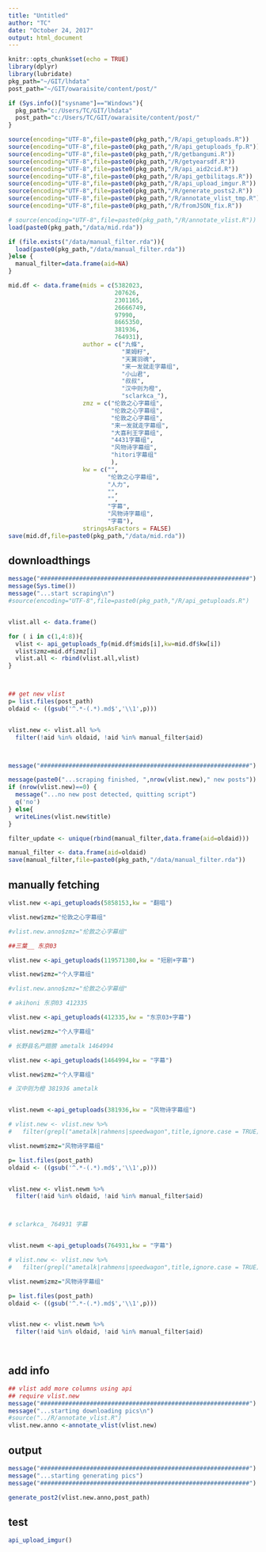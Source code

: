 ```yaml
---
title: "Untitled"
author: "TC"
date: "October 24, 2017"
output: html_document
---
```


```r
knitr::opts_chunk$set(echo = TRUE)
library(dplyr)
library(lubridate)
pkg_path="~/GIT/lhdata"
post_path="~/GIT/owaraisite/content/post/"

if (Sys.info()["sysname"]=="Windows"){
  pkg_path="c:/Users/TC/GIT/lhdata"
  post_path="c:/Users/TC/GIT/owaraisite/content/post/"
}

source(encoding="UTF-8",file=paste0(pkg_path,"/R/api_getuploads.R"))
source(encoding="UTF-8",file=paste0(pkg_path,"/R/api_getuploads_fp.R"))
source(encoding="UTF-8",file=paste0(pkg_path,"/R/getbangumi.R"))
source(encoding="UTF-8",file=paste0(pkg_path,"/R/getyearsdf.R"))
source(encoding="UTF-8",file=paste0(pkg_path,"/R/api_aid2cid.R"))
source(encoding="UTF-8",file=paste0(pkg_path,"/R/api_getbilitags.R"))
source(encoding="UTF-8",file=paste0(pkg_path,"/R/api_upload_imgur.R"))
source(encoding="UTF-8",file=paste0(pkg_path,"/R/generate_posts2.R"))
source(encoding="UTF-8",file=paste0(pkg_path,"/R/annotate_vlist_tmp.R"))
source(encoding="UTF-8",file=paste0(pkg_path,"/R/fromJSON_fix.R"))

# source(encoding="UTF-8",file=paste0(pkg_path,"/R/annotate_vlist.R"))
load(paste0(pkg_path,"/data/mid.rda"))

if (file.exists("/data/manual_filter.rda")){
  load(paste0(pkg_path,"/data/manual_filter.rda"))
}else {
  manual_filter=data.frame(aid=NA)
}
```

```r



mid.df <- data.frame(mids = c(5382023,
                              207626,
                              2301165,
                              26666749,
                              97990,
                              8665350,
                              381936,
                              764931),
                     author = c("九條",
                                "莱姆籽",
                                "天翼羽魂",
                                "来一发就走字幕组",
                                "小山君",
                                "叔叔",
                                "汉中则为橙",
                                "sclarkca_"),
                     zmz = c("伦敦之心字幕组",
                             "伦敦之心字幕组",
                             "伦敦之心字幕组",
                             "来一发就走字幕组",
                             "大喜利王字幕组",
                             "4431字幕组",
                             "风物诗字幕组",
                             "hitori字幕组"
                             ),
                     kw = c("",
                            "伦敦之心字幕组",
                            "人力",
                            "",
                            "",
                            "字幕",
                            "风物诗字幕组",
                            "字幕"),
                     stringsAsFactors = FALSE)
save(mid.df,file=paste0(pkg_path,"/data/mid.rda"))

```




## downloadthings

```r
message("###########################################################")
message(Sys.time())
message("...start scraping\n")
#source(encoding="UTF-8",file=paste0(pkg_path,"/R/api_getuploads.R")


vlist.all <- data.frame()

for ( i in c(1,4:8)){
  vlist <- api_getuploads_fp(mid.df$mids[i],kw=mid.df$kw[i])
  vlist$zmz=mid.df$zmz[i]
  vlist.all <- rbind(vlist.all,vlist)
}



## get new vlist
p= list.files(post_path)
oldaid <- ((gsub('^.*-(.*).md$','\\1',p)))


vlist.new <- vlist.all %>% 
  filter(!aid %in% oldaid, !aid %in% manual_filter$aid)



message("###########################################################")

message(paste0("...scraping finished, ",nrow(vlist.new)," new posts"))
if (nrow(vlist.new)==0) {
  message("...no new post detected, quitting script")
  q('no')
} else{
  writeLines(vlist.new$title)
}

```


```r
filter_update <- unique(rbind(manual_filter,data.frame(aid=oldaid)))

manual_filter <- data.frame(aid=oldaid)
save(manual_filter,file=paste0(pkg_path,"/data/manual_filter.rda"))
```

## manually fetching


```r
vlist.new <-api_getuploads(5858153,kw = "翻唱")

vlist.new$zmz="伦敦之心字幕组"

#vlist.new.anno$zmz="伦敦之心字幕组"
```


```r
##三葉__ 东京03

vlist.new <-api_getuploads(119571380,kw = "短剧+字幕")

vlist.new$zmz="个人字幕组"

#vlist.new.anno$zmz="伦敦之心字幕组"
```

```r
# akihoni 东京03 412335

vlist.new <-api_getuploads(412335,kw = "东京03+字幕")

vlist.new$zmz="个人字幕组"


```

```r
# 长野县名产翅膀 ametalk 1464994

vlist.new <-api_getuploads(1464994,kw = "字幕")

vlist.new$zmz="个人字幕组"

```



```r
# 汉中则为橙 381936 ametalk 


vlist.newm <-api_getuploads(381936,kw = "风物诗字幕组")

# vlist.new <- vlist.new %>%
#   filter(grepl("ametalk|rahmens|speedwagon",title,ignore.case = TRUE))

vlist.newm$zmz="风物诗字幕组"

p= list.files(post_path)
oldaid <- ((gsub('^.*-(.*).md$','\\1',p)))


vlist.new <- vlist.newm %>% 
  filter(!aid %in% oldaid, !aid %in% manual_filter$aid)




```

```r
# sclarkca_ 764931 字幕 


vlist.newm <-api_getuploads(764931,kw = "字幕")

# vlist.new <- vlist.new %>%
#   filter(grepl("ametalk|rahmens|speedwagon",title,ignore.case = TRUE))

vlist.newm$zmz="风物诗字幕组"

p= list.files(post_path)
oldaid <- ((gsub('^.*-(.*).md$','\\1',p)))


vlist.new <- vlist.newm %>% 
  filter(!aid %in% oldaid, !aid %in% manual_filter$aid)




```


## add info

```r
## vlist add more columns using api
## require vlist.new
message("###########################################################")
message("...starting downloading pics\n")
#source("../R/annotate_vlist.R")
vlist.new.anno <-annotate_vlist(vlist.new)

```

## output

```r
message("###########################################################")
message("...starting generating pics")
message("###########################################################")

generate_post2(vlist.new.anno,post_path)
```




## test

```r
api_upload_imgur()
```

